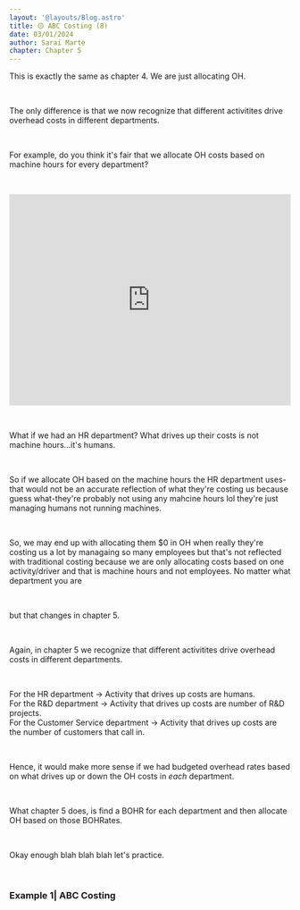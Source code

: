 ```yaml
---
layout: '@layouts/Blog.astro'
title: 🟡 ABC Costing (8)
date: 03/01/2024
author: Sarai Marte
chapter: Chapter 5
---
```


<span style="font-family: var(--primaryFont)">

This is exactly the same as chapter 4. We are just allocating OH. 

&nbsp;&nbsp;&nbsp;&nbsp;

The only difference is that we now recognize that different activitites drive overhead costs in different departments. 

&nbsp;&nbsp;&nbsp;&nbsp;

For example, do you think it's fair that we allocate OH costs based on machine hours for every department? 

&nbsp;&nbsp;&nbsp;&nbsp;

<div style="width:100%;height:0;padding-bottom:75%;position:relative;"><iframe src="https://giphy.com/embed/hS6j40PXTMQZhTrjWi" width="100%" height="100%" style="position:absolute" frameBorder="0" class="giphy-embed" allowFullScreen></iframe></div><p><a href="https://giphy.com/gifs/GEICO-nonsense-doesnt-make-sense-that-any-hS6j40PXTMQZhTrjWi"></a></p>

&nbsp;&nbsp;&nbsp;&nbsp;

What if we had an HR department? What drives up their costs is not machine hours...it's humans.

&nbsp;&nbsp;&nbsp;&nbsp;

So if we allocate OH based on the machine hours the HR department uses- that would not be an accurate reflection of what they're costing us because guess what-they're probably not using any mahcine hours lol they're just managing humans not running machines.

&nbsp;&nbsp;&nbsp;&nbsp;

So, we may end up with allocating them $0 in OH when really they're costing us a lot by managaing so many employees but that's not reflected with traditional costing because we are only allocating costs based on one activity/driver and that is machine hours and not employees. No matter what department you are

&nbsp;&nbsp;&nbsp;&nbsp;

but that changes in chapter 5.

&nbsp;&nbsp;&nbsp;&nbsp;

Again, in chapter 5 we recognize that different activitites drive overhead costs in different departments. 

&nbsp;&nbsp;&nbsp;&nbsp;

For the HR department -> Activity that drives up costs are humans.  
For the R&D department -> Activity that drives up costs are number of R&D projects.  
For the Customer Service department -> Activity that drives up costs are the number of customers that call in.  

&nbsp;&nbsp;&nbsp;&nbsp;

Hence, it would make more sense if we had budgeted overhead rates based on what drives up or down the OH costs in *each* department.

&nbsp;&nbsp;&nbsp;&nbsp;

What chapter 5 does, is find a BOHR for each department and then allocate OH based on those BOHRates.

&nbsp;&nbsp;&nbsp;&nbsp;

Okay enough blah blah blah let's practice.

&nbsp;&nbsp;&nbsp;&nbsp;

### Example 1| ABC Costing

</span>
